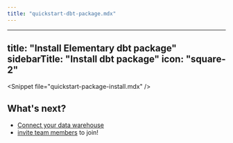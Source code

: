 ```yaml
---
title: "quickstart-dbt-package.mdx"
---
```


---
title: "Install Elementary dbt package"
sidebarTitle: "Install dbt package"
icon: "square-2"
---

&lt;Snippet file="quickstart-package-install.mdx" /&gt;

## What's next?

- [Connect your data warehouse](/cloud/onboarding/connect-data-warehouse)
- [invite team members](/cloud/manage-team) to join!
